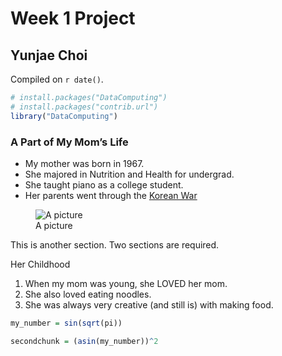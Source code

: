 # **Week 1 Project**

## Yunjae Choi

<!-- leave this material as is -->
Compiled on `r date()`.

```{r include = FALSE}
# install.packages("DataComputing")
# install.packages("contrib.url")
library("DataComputing")
```
<!-- put your content after this line -->

### **A Part of My Mom's Life**

* My mother was born in 1967.
* She majored in Nutrition and Health for undergrad.
* She taught piano as a college student.
* Her parents went through the [Korean War](https://en.wikipedia.org/wiki/Korean_War)

![A picture](https://upload.wikimedia.org/wikipedia/commons/thumb/c/ca/Korean_War_Montage_2.png/450px-Korean_War_Montage_2.png)


This is another section. Two sections are required.

Her Childhood
      
1. When my mom was young, she LOVED her mom.
1. She also loved eating noodles.
1. She was always very creative (and still is) with making food.


```{r}
my_number = sin(sqrt(pi))
```


```{r}
secondchunk = (asin(my_number))^2
```